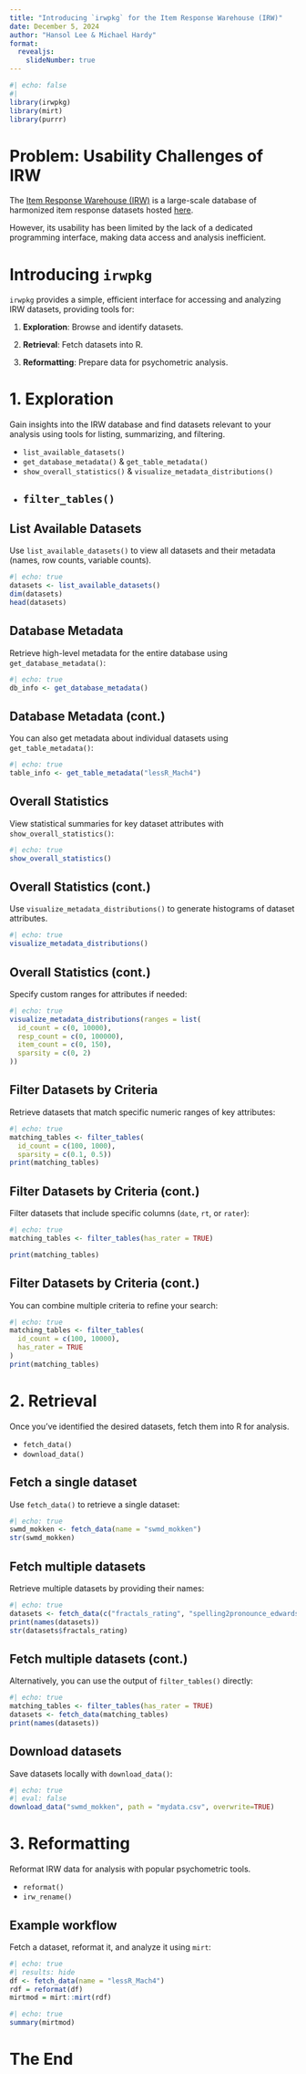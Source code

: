 ```yaml
---
title: "Introducing `irwpkg` for the Item Response Warehouse (IRW)"
date: December 5, 2024
author: "Hansol Lee & Michael Hardy"
format: 
  revealjs:
    slideNumber: true
---
```

```r
#| echo: false
#| 
library(irwpkg)
library(mirt)
library(purrr)
```


# Problem: Usability Challenges of IRW

The [Item Response Warehouse (IRW)](https://datapages.github.io/irw/) is a large-scale database of harmonized item response datasets hosted [here](https://redivis.com/datasets/as2e-cv7jb41fd).

However, its usability has been limited by the lack of a dedicated programming interface, making data access and analysis inefficient.

# Introducing `irwpkg`

`irwpkg` provides a simple, efficient interface for accessing and analyzing IRW datasets, providing tools for:

1.  **Exploration**: Browse and identify datasets.

2.  **Retrieval**: Fetch datasets into R.

3.  **Reformatting**: Prepare data for psychometric analysis.


# 1. Exploration

Gain insights into the IRW database and find datasets relevant to your analysis using tools for listing, summarizing, and filtering.

- `list_available_datasets()`
- `get_database_metadata()` & `get_table_metadata()`
- `show_overall_statistics()` & `visualize_metadata_distributions()`
- `filter_tables()`
---


## List Available Datasets
Use `list_available_datasets()` to view all datasets and their metadata (names, row counts, variable counts).

```r
#| echo: true
datasets <- list_available_datasets()
dim(datasets)
head(datasets)

```

## Database Metadata
Retrieve high-level metadata for the entire database using `get_database_metadata()`:
```r
#| echo: true
db_info <- get_database_metadata()
```

## Database Metadata (cont.)
You can also get metadata about individual datasets using `get_table_metadata()`:
```r
#| echo: true
table_info <- get_table_metadata("lessR_Mach4")
```

## Overall Statistics
View statistical summaries for key dataset attributes with `show_overall_statistics()`:

```r
#| echo: true
show_overall_statistics()
```

## Overall Statistics (cont.)
Use `visualize_metadata_distributions()` to generate histograms of dataset attributes.

```r
#| echo: true
visualize_metadata_distributions()
```

## Overall Statistics (cont.)
Specify custom ranges for attributes if needed:
```r
#| echo: true
visualize_metadata_distributions(ranges = list(
  id_count = c(0, 10000),
  resp_count = c(0, 100000),
  item_count = c(0, 150),
  sparsity = c(0, 2)
))
```


## Filter Datasets by Criteria
Retrieve datasets that match specific numeric ranges of key attributes:

```r
#| echo: true
matching_tables <- filter_tables(
  id_count = c(100, 1000), 
  sparsity = c(0.1, 0.5))
print(matching_tables)
```

## Filter Datasets by Criteria (cont.)

Filter datasets that include specific columns (`date`, `rt`, or `rater`):

```r
#| echo: true
matching_tables <- filter_tables(has_rater = TRUE)

print(matching_tables)
```
## Filter Datasets by Criteria (cont.)
You can combine multiple criteria to refine your search:

```r
#| echo: true
matching_tables <- filter_tables(
  id_count = c(100, 10000), 
  has_rater = TRUE
)
print(matching_tables)
```


# 2. Retrieval
Once you’ve identified the desired datasets, fetch them into R for analysis.

- `fetch_data()`
- `download_data()`

## Fetch a single dataset
Use `fetch_data()` to retrieve a single dataset:
```r
#| echo: true
swmd_mokken <- fetch_data(name = "swmd_mokken")
str(swmd_mokken)

```

## Fetch multiple datasets
Retrieve multiple datasets by providing their names:
```r
#| echo: true
datasets <- fetch_data(c("fractals_rating", "spelling2pronounce_edwards2023"))
print(names(datasets))
str(datasets$fractals_rating)

```

## Fetch multiple datasets (cont.)
Alternatively, you can use the output of `filter_tables()` directly:

```r
#| echo: true
matching_tables <- filter_tables(has_rater = TRUE)
datasets <- fetch_data(matching_tables)
print(names(datasets))
```

## Download datasets
Save datasets locally with `download_data()`:

```r
#| echo: true
#| eval: false
download_data("swmd_mokken", path = "mydata.csv", overwrite=TRUE)
```

# 3. Reformatting
Reformat IRW data for analysis with popular psychometric tools.

- `reformat()`
- `irw_rename()`

## Example workflow
Fetch a dataset, reformat it, and analyze it using `mirt`:

```r
#| echo: true
#| results: hide
df <- fetch_data(name = "lessR_Mach4")
rdf = reformat(df)
mirtmod = mirt::mirt(rdf)
```

```r
#| echo: true
summary(mirtmod)
```

# The End

